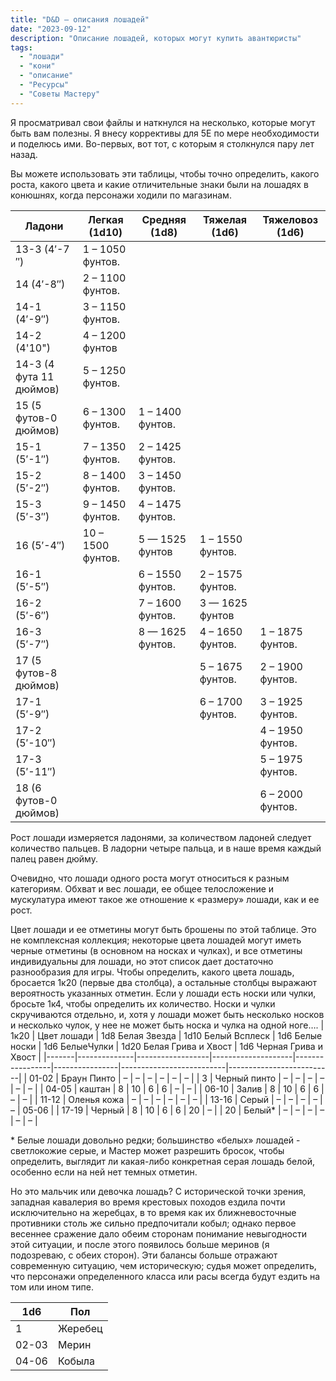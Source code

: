 ```yaml
---
title: "D&D — описания лошадей"
date: "2023-09-12"
description: "Описание лошадей, которых могут купить авантюристы"
tags:
  - "лошади"
  - "кони"
  - "описание"
  - "Ресурсы"
  - "Советы Мастеру"
---
```


Я просматривал свои файлы и наткнулся на несколько, которые могут быть вам полезны. Я внесу коррективы для 5E по мере необходимости и поделюсь ими. Во-первых, вот тот, с которым я столкнулся пару лет назад.

Вы можете использовать эти таблицы, чтобы точно определить, какого роста, какого цвета и какие отличительные знаки были на лошадях в конюшнях, когда персонажи ходили по магазинам.

| Ладони                  | Легкая (1d10)     | Средняя (1d8)    | Тяжелая (1d6)    | Тяжеловоз (1d6)  |
| ----------------------- | ----------------- | ---------------- | ---------------- | ---------------- |
| 13-3 (4′-7 ″)           | 1 – 1050 фунтов.  |                  |                  |                  |
| 14 (4′-8″)              | 2 – 1100 фунтов.  |                  |                  |                  |
| 14-1 (4′-9″)            | 3 – 1150 фунтов.  |                  |                  |                  |
| 14-2 (4'10")            | 4 – 1200 фунтов   |                  |                  |                  |
| 14-3 (4 фута 11 дюймов) | 5 – 1250 фунтов.  |                  |                  |                  |
| 15 (5 футов-0 дюймов)   | 6 – 1300 фунтов.  | 1 – 1400 фунтов. |                  |                  |
| 15-1 (5′-1″)            | 7 – 1350 фунтов.  | 2 – 1425 фунтов. |                  |                  |
| 15-2 (5′-2″)            | 8 – 1400 фунтов.  | 3 – 1450 фунтов. |                  |                  |
| 15-3 (5′-3″)            | 9 – 1450 фунтов.  | 4 – 1475 фунтов. |                  |                  |
| 16 (5′-4″)              | 10 – 1500 фунтов. | 5 — 1525 фунтов  | 1 – 1550 фунтов. |                  |
| 16-1 (5′-5″)            |                   | 6 – 1550 фунтов. | 2 – 1575 фунтов. |                  |
| 16-2 (5′-6″)            |                   | 7 – 1600 фунтов. | 3 — 1625 фунтов  |                  |
| 16-3 (5′-7″)            |                   | 8 — 1625 фунтов. | 4 – 1650 фунтов. | 1 – 1875 фунтов. |
| 17 (5 футов-8 дюймов)   |                   |                  | 5 – 1675 фунтов. | 2 – 1900 фунтов. |
| 17-1 (5′-9″)            |                   |                  | 6 – 1700 фунтов. | 3 – 1925 фунтов. |
| 17-2 (5′-10″)           |                   |                  |                  | 4 – 1950 фунтов. |
| 17-3 (5′-11″)           |                   |                  |                  | 5 – 1975 фунтов. |
| 18 (6 футов-0 дюймов)   |                   |                  |                  | 6 – 2000 фунтов. |

Рост лошади измеряется ладонями, за количеством ладоней следует количество пальцев. В ладорни четыре пальца, и в наше время каждый палец равен дюйму.

Очевидно, что лошади одного роста могут относиться к разным категориям. Обхват и вес лошади, ее общее телосложение и мускулатура имеют такое же отношение к «размеру» лошади, как и ее рост.

Цвет лошади и ее отметины могут быть брошены по этой таблице. Это не комплексная коллекция; некоторые цвета лошадей могут иметь черные отметины (в основном на носках и чулках), и все отметины индивидуальны для лошади, но этот список дает достаточно разнообразия для игры. Чтобы определить, какого цвета лошадь, бросается 1к20 (первые два столбца), а остальные столбцы выражают вероятность указанных отметин. Если у лошади есть носки или чулки, бросьте 1к4, чтобы определить их количество. Носки и чулки скручиваются отдельно, и, хотя у лошади может быть несколько носков и несколько чулок, у нее не может быть носка и чулка на одной ноге….
| 1к20 | Цвет лошади | 1d8 Белая Звезда | 1d10 Белый Всплеск | 1d6 Белые носки | 1d6 БелыеЧулки | 1d20 Белая Грива и Хвост | 1d6 Черная Грива и Хвост |
|-------|--------------|------------------|--------------------|-----------------|----------------|--------------------------|--------------------------|
| 01-02 | Браун Пинто | – | – | – | – | – | – |
| 3 | Черный пинто | – | – | – | – | – | – |
| 04-05 | каштан | 8 | 10 | 6 | 6 | – | – |
| 06-10 | Залив | 8 | 10 | 6 | 6 | – | – |
| 11-12 | Оленья кожа | – | – | – | – | – | – |
| 13-16 | Серый | – | – | – | – | – | 05-06 |
| 17-19 | Черный | 8 | 10 | 6 | 6 | 20 | – |
| 20 | Белый\* | – | – | – | – | – | – |

\* Белые лошади довольно редки; большинство «белых» лошадей - светлокожие серые, и Мастер может разрешить бросок, чтобы определить, выглядит ли какая-либо конкретная серая лошадь белой, особенно если на ней нет темных отметин.

Но это мальчик или девочка лошадь? С исторической точки зрения, западная кавалерия во время крестовых походов ездила почти исключительно на жеребцах, в то время как их ближневосточные противники столь же сильно предпочитали кобыл; однако первое весеннее сражение дало обеим сторонам понимание невыгодности этой ситуации, и после этого появилось больше меринов (я подозреваю, с обеих сторон). Эти балансы больше отражают современную ситуацию, чем историческую; судья может определить, что персонажи определенного класса или расы всегда будут ездить на том или ином типе.

| 1d6   | Пол     |
| ----- | ------- |
| 1     | Жеребец |
| 02-03 | Мерин   |
| 04-06 | Кобыла  |
